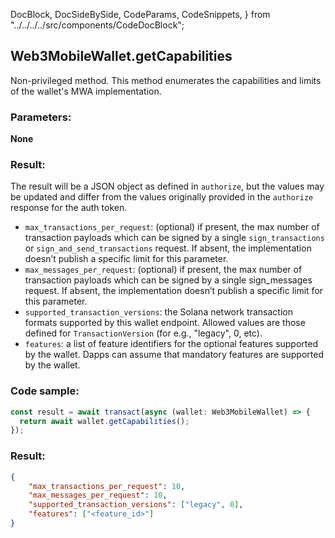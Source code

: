   DocBlock,
  DocSideBySide,
  CodeParams,
  CodeSnippets,
} from "../../../../src/components/CodeDocBlock";


<DocBlock>

## Web3MobileWallet.getCapabilities

Non-privileged method. This method enumerates the capabilities and limits of the wallet's MWA implementation.

<DocSideBySide>

<CodeParams>

### Parameters:

**None**

### Result:

The result will be a JSON object as defined in `authorize`, but the values may be updated and differ
from the values originally provided in the `authorize` response for the auth token.

- `max_transactions_per_request`: (optional) if present, the max number of transaction payloads which can be signed by a single `sign_transactions` or `sign_and_send_transactions` request. If absent, the implementation doesn’t publish a specific limit for this parameter.
- `max_messages_per_request`: (optional) if present, the max number of transaction payloads which can be signed by a single sign_messages request. If absent, the implementation doesn’t publish a specific limit for this parameter.
- `supported_transaction_versions`: the Solana network transaction formats supported by this wallet endpoint. Allowed values are those defined for `TransactionVersion` (for e.g., "legacy", 0, etc).
- `features`: a list of <Link to="https://solana-mobile.github.io/mobile-wallet-adapter/spec/spec.html#feature-identifiers">feature identifiers</Link> for the optional features supported by the wallet. Dapps can assume that mandatory features are supported by the wallet.

</CodeParams>

<CodeSnippets>

### Code sample:

```typescript
const result = await transact(async (wallet: Web3MobileWallet) => {
  return await wallet.getCapabilities();
});
```

### Result:

```json
{
    "max_transactions_per_request": 10,
    "max_messages_per_request": 10,
    "supported_transaction_versions": ["legacy", 0],
    "features": ["<feature_id>"]
}
```

</CodeSnippets>
</DocSideBySide>
</DocBlock>
